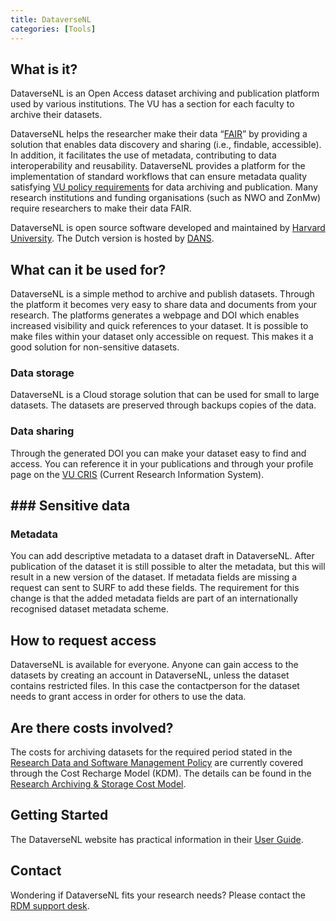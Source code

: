 ```yaml
---
title: DataverseNL
categories: [Tools]
---
```

 
## What is it?
DataverseNL is an Open Access dataset archiving and publication platform used by various institutions. The VU has a section for each faculty to archive their datasets.
 
DataverseNL helps the researcher make their data "[FAIR](../topics/fair-principles.qmd)" by providing a solution that enables data discovery and sharing (i.e., findable, accessible). In addition, it facilitates the use of metadata, contributing to data interoperability and reusability. DataverseNL provides a platform for the implementation of standard workflows that can ensure metadata quality satisfying [VU policy requirements](../topics/research-data-and-software-management-policy.qmd) for data archiving and publication. Many research institutions and funding organisations (such as NWO and ZonMw) require researchers to make their data FAIR.
 
DataverseNL is open source software developed and maintained by [Harvard University]( https://dataverse.org/). The Dutch version is hosted by [DANS]( https://dans.knaw.nl/en/data-services/dataversenl/).
 
## What can it be used for?
 
DataverseNL is a simple method to archive and publish datasets. Through the platform it becomes very easy to share data and documents from your research. The platforms generates a webpage and DOI which enables increased visibility and quick references to your dataset. It is possible to make files within your dataset only accessible on request. This makes it a good solution for non-sensitive datasets. 
 
### Data storage
DataverseNL is a Cloud storage solution that can be used for small to large datasets. The datasets are preserved through backups copies of the data.
 
### Data sharing
Through the generated DOI you can make your dataset easy to find and access. You can reference it in your publications and through your profile page on the [VU CRIS](https://research.vu.nl/) (Current Research Information System).
 
### Sensitive data
---
 
### Metadata
You can add descriptive metadata to a dataset draft in DataverseNL. After publication of the dataset it is still possible to alter the metadata, but this will result in a new version of the dataset. If metadata fields are missing a request can sent to SURF to add these fields. The requirement for this change is that the added metadata fields are part of an internationally recognised dataset metadata scheme. 
 
## How to request access
DataverseNL is available for everyone. Anyone can gain access to the datasets by creating an account in DataverseNL, unless the dataset contains restricted files. In this case the contactperson for the dataset needs to grant access in order for others to use the data.
 
## Are there costs involved?
The costs for archiving datasets for the required period stated in the [Research Data and Software Management Policy]( https://rdm.vu.nl/guides/policies-supporting-vision-open-science.html) are currently covered through the Cost Recharge Model (KDM). The details can be found in the [Research Archiving & Storage Cost Model](https://vu.nl/en/employee/research-data-support/research-archiving-storage-cost-model). 
 
## Getting Started
 
The DataverseNL website has practical information in their [User Guide]( https://dans.knaw.nl/en/data-services/dataversenl/user-guide/).
 
## Contact
Wondering if DataverseNL fits your research needs? Please contact the [RDM support desk](mailto:rdm@vu.nl).


